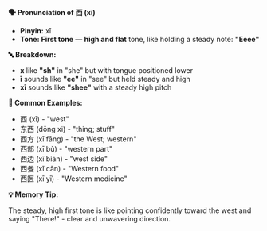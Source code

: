**🗣️ Pronunciation of 西 (xī)**

- **Pinyin:** xī
- **Tone: First tone** — **high and flat** tone, like holding a steady note: **"Eeee"**

**🔤 Breakdown:**

- **x** like **"sh"** in "she" but with tongue positioned lower
- **ī** sounds like **"ee"** in "see" but held steady and high
- **xī** sounds like **"shee"** with a steady high pitch

**📝 Common Examples:**

- 西 (xī) - "west"
- 东西 (dōng xi) - "thing; stuff"
- 西方 (xī fāng) - "the West; western"
- 西部 (xī bù) - "western part"
- 西边 (xī biān) - "west side"
- 西餐 (xī cān) - "Western food"
- 西医 (xī yī) - "Western medicine"

**💡 Memory Tip:**

The steady, high first tone is like pointing confidently toward the west and saying "There!" - clear
and unwavering direction.
